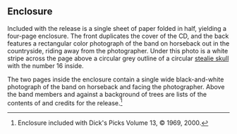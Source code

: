 
==Enclosure==

Included with the release is a single sheet of paper folded in half, yielding a four-page enclosure.  The front duplicates the cover of the CD, and the back features a rectangular color photograph of the band on horseback out in the countryside, riding away from the photographer.  Under this photo is a white stripe across the page above a circular grey outline of a circular [[Steal Your Face|stealie skull]] with the number 16 inside.

The two pages inside the enclosure contain a single wide black-and-white photograph of the band on horseback and facing the photographer.  Above the band members and against a background of trees are lists of the contents of and credits for the release.<ref>Enclosure included with Dick's Picks Volume 13, &copy; 1969, 2000.</ref>

